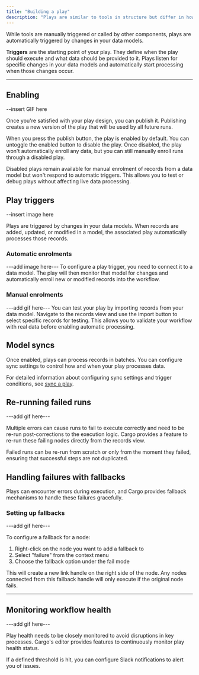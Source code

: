 ```yaml
---
title: "Building a play"
description: "Plays are similar to tools in structure but differ in how they're executed"
---
```


While tools are manually triggered or called by other components, plays are automatically triggered by changes in your data models.

**Triggers** are the starting point of your play. They define when the play should execute and what data should be provided to it. Plays listen for specific changes in your data models and automatically start processing when those changes occur.

---

## Enabling

--insert GIF here

Once you're satisfied with your play design, you can publish it. Publishing creates a new version of the play that will be used by all future runs.

When you press the publish button, the play is enabled by default. You can untoggle the enabled button to disable the play. Once disabled, the play won't automatically enroll any data, but you can still manually enroll runs through a disabled play.

Disabled plays remain available for manual enrolment of records from a data model but won't respond to automatic triggers. This allows you to test or debug plays without affecting live data processing.

## Play triggers

--insert image here

Plays are triggered by changes in your data models. When records are added, updated, or modified in a model, the associated play automatically processes those records.

### Automatic enrolments

---add image here---
To configure a play trigger, you need to connect it to a data model. The play will then monitor that model for changes and automatically enroll new or modified records into the workflow.

### Manual enrolments

---add gif here---
You can test your play by importing records from your data model. Navigate to the records view and use the import button to select specific records for testing. This allows you to validate your workflow with real data before enabling automatic processing.

## Model syncs

Once enabled, plays can process records in batches. You can configure sync settings to control how and when your play processes data.

For detailed information about configuring sync settings and trigger conditions, see [sync a play](/reference/plays/sync-a-play).

## Re-running failed runs

---add gif here---

Multiple errors can cause runs to fail to execute correctly and need to be re-run post-corrections to the execution logic. Cargo provides a feature to re-run these failing nodes directly from the records view.

Failed runs can be re-run from scratch or only from the moment they failed, ensuring that successful steps are not duplicated.

## Handling failures with fallbacks

Plays can encounter errors during execution, and Cargo provides fallback mechanisms to handle these failures gracefully.

### Setting up fallbacks

---add gif here---

To configure a fallback for a node:

1. Right-click on the node you want to add a fallback to
2. Select "failure" from the context menu
3. Choose the fallback option under the fail mode

This will create a new link handle on the right side of the node. Any nodes connected from this fallback handle will only execute if the original node fails.

---

## Monitoring workflow health

---add gif here---

Play health needs to be closely monitored to avoid disruptions in key processes. Cargo's editor provides features to continuously monitor play health status.

If a defined threshold is hit, you can configure Slack notifications to alert you of issues.